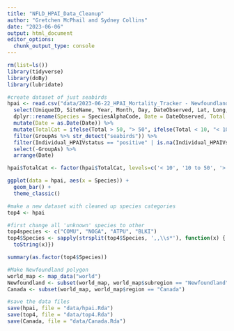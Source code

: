 ```yaml
---
title: "NFLD_HPAI_Data_Cleanup"
author: "Gretchen McPhail and Sydney Collins"
date: "2023-06-06"
output: html_document
editor_options: 
  chunk_output_type: console
---
```


```r
rm(list=ls())
library(tidyverse)
library(doBy)
library(lubridate)
```

```r
#create dataset of just seabirds
hpai <- read.csv("data/2023-06-22_HPAI_Mortality_Tracker - Newfoundland.csv", na = "NA") %>%
  select(UniqueID, SiteName, Year, Month, Day, DateObserved, Lat, Long, SpeciesAlphaCode, GroupAs, Individual_HPAIVstatus, AgeClass, LandWater, Colony_Y_N,  IFcolony_complete_partial_survey, TotalObserved) %>%
  dplyr::rename(Species = SpeciesAlphaCode, Date = DateObserved, Total = TotalObserved) %>%
  mutate(Date = as.Date(Date)) %>%
  mutate(TotalCat = ifelse(Total > 50, "> 50", ifelse(Total < 10, "< 10", "10 to 50"))) %>%
  filter(GroupAs %>% str_detect("seabirds")) %>%
  filter(Individual_HPAIVstatus == "positive" | is.na(Individual_HPAIVstatus)) %>%
  select(-GroupAs) %>%
  arrange(Date)

hpai$TotalCat <- factor(hpai$TotalCat, levels=c('< 10', '10 to 50', '> 50'))

ggplot(data = hpai, aes(x = Species)) +
  geom_bar() +
  theme_classic()

#make a new dataset with cleaned up species categories
top4 <- hpai

#first change all 'unknown' species to other
top4species <- c("COMU", "NOGA", "ATPU", "BLKI")
top4$Species <- sapply(strsplit(top4$Species, ',,\\s*'), function(x) {  x[!x %in% top4species ] <- 'Other'
  toString(x)})

summary(as.factor(top4$Species))

#Make Newfoundland polygon
world_map <- map_data("world")
Newfoundland <- subset(world_map, world_map$subregion == "Newfoundland")
Canada <- subset(world_map, world_map$region == "Canada")

#save the data files
save(hpai, file = "data/hpai.Rda")
save(top4, file = "data/top4.Rda")
save(Canada, file = "data/Canada.Rda")
```